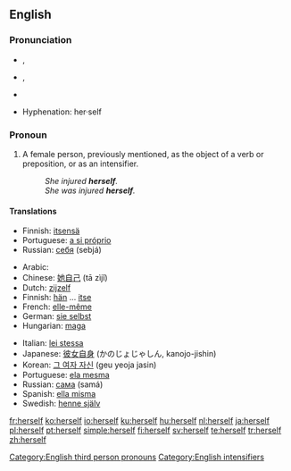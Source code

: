 ==English==

{{rank|passed|true|friend|293|herself|year|dear|high}}

===Pronunciation===
{{English reflexive pronouns}}
*{{a|RP}} {{IPA|/hɜːˈsɛlf/}}, {{SAMPA|/h3:"sElf/}}
*{{a|GenAm}} {{IPA|/hɝˈsɛlf/}}, {{SAMPA|/h3`s"Elf/}}
*{{audio|en-us-herself.ogg|Audio (US)}}
*:{{rhymes|ɛlf}}
*Hyphenation: her·self

===Pronoun===
{{en-pron|desc=the reflexive form of [[she]], the third person singular, feminine, personal pronoun|masculine|himself|neuter|itself|plural|themselves}}

# A female person, previously mentioned, as the object of a verb or preposition, or as an intensifier.
#:''She injured '''herself'''.''
#:''She was injured '''herself'''.''

====Translations====
{{trans-top|(as object)}}
*Finnish: [[itsensä]]
*Portuguese: [[a si próprio]]
*Russian: [[себя]] (sebjá)
{{trans-bottom}}

{{trans-top|(as intensifier)}}
*Arabic: {{Arab|[[نفسها]]}} {{IPAchar|(nafsúha)}}
*Chinese: [[她自己]] (tā zìjǐ)
*Dutch: [[zijzelf]]
*Finnish: [[hän]] ... [[itse]]
*French: [[elle-même]]
*German: [[sie selbst]]
*Hungarian: [[maga]]
{{trans-mid}}
*Italian: [[lei stessa]]
*Japanese: [[彼女自身]] (かのじょじゃしん, kanojo-jishin)
*Korean: [[그 여자 자신]] (geu yeoja jasin)
*Portuguese: [[ela mesma]]
*Russian: [[сама]] (samá)
*Spanish: [[ella misma]]
*Swedish: [[henne själv]]
{{trans-bottom}}

[[Category:English third person pronouns]]
[[Category:English intensifiers]]

[[fr:herself]]
[[ko:herself]]
[[io:herself]]
[[ku:herself]]
[[hu:herself]]
[[nl:herself]]
[[ja:herself]]
[[pl:herself]]
[[pt:herself]]
[[simple:herself]]
[[fi:herself]]
[[sv:herself]]
[[te:herself]]
[[tr:herself]]
[[zh:herself]]